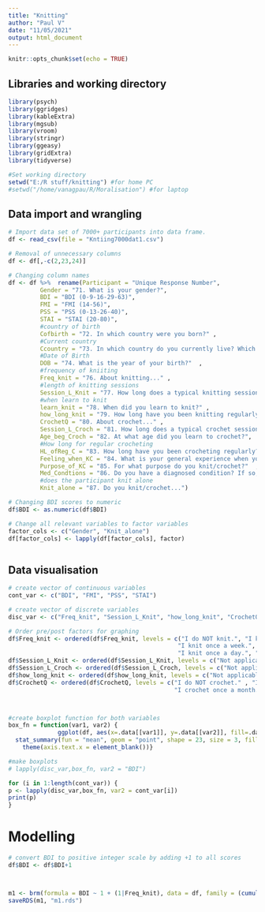 ```yaml
---
title: "Knitting"
author: "Paul V"
date: "11/05/2021"
output: html_document
---
```


```r
knitr::opts_chunk$set(echo = TRUE)
```

## Libraries and working directory
```r

library(psych)
library(ggridges)
library(kableExtra)
library(mgsub)
library(vroom)
library(stringr)
library(ggeasy)
library(gridExtra)
library(tidyverse)

#Set working directory
setwd("E:/R stuff/knitting") #for home PC
#setwd("/home/vanagpau/R/Moralisation") #for laptop

```


## Data import and wrangling
```r

# Import data set of 7000+ participants into data frame.
df <- read_csv(file = "Kntiing7000dat1.csv")

# Removal of unnecessary columns
df <- df[,-c(2,23,24)]

# Changing column names
df <- df %>%  rename(Participant = "Unique Response Number",
         Gender = "71. What is your gender?",
         BDI = "BDI (0-9-16-29-63)",
         FMI = "FMI (14-56)",
         PSS = "PSS (0-13-26-40)",
         STAI = "STAI (20-80)",
         #country of birth
         Cofbirth = "72. In which country were you born?" ,
         #Current country
         Ccountry = "73. In which country do you currently live? Which region?",
         #Date of Birth
         DOB = "74. What is the year of your birth?"  ,
         #frequency of kniiting
         Freq_knit = "76. About knitting..." ,
         #length of knitting sessions
         Session_L_Knit = "77. How long does a typical knitting session last?"   ,
         #when learn to knit
         learn_knit = "78. When did you learn to knit?" ,
         how_long_knit = "79. How long have you been knitting regularly?" ,
         CrochetQ = "80. About crochet..." ,
         Session_L_Croch = "81. How long does a typical crochet session last?" ,
         Age_beg_Croch = "82. At what age did you learn to crochet?",
         #How long for regular crocheting
         HL_ofReg_C = "83. How long have you been crocheting regularly?",
         Feeling_when_KC = "84. What is your general experience when you knit/crochet? How do you feel?" ,
         Purpose_of_KC = "85. For what purpose do you knit/crochet?"  ,
         Med_Condtions = "86. Do you have a diagnosed condition? If so, would you mind telling us what?" ,
         #does the participant knit alone
         Knit_alone = "87. Do you knit/crochet...")

# Changing BDI scores to numeric 
df$BDI <- as.numeric(df$BDI)

# Change all relevant variables to factor variables
factor_cols <- c("Gender", "Knit_alone")
df[factor_cols] <- lapply(df[factor_cols], factor)



```

## Data visualisation
```r

# create vector of continuous variables
cont_var <- c("BDI", "FMI", "PSS", "STAI")

# create vector of discrete variables
disc_var <- c("Freq_knit", "Session_L_Knit", "how_long_knit", "CrochetQ", "Session_L_Croch")

# Order pre/post factors for graphing
df$Freq_knit <- ordered(df$Freq_knit, levels = c("I do NOT knit.", "I knit once a month." , 
                                                "I knit once a week.", "I knit several times a week.",
                                                "I knit once a day.", "I knit several times a day." ))
df$Session_L_Knit <- ordered(df$Session_L_Knit, levels = c("Not applicable.", "15 minutes.", "30 minutes."  , "1 hour." , "2 hours." ,"3 hours or more."))
df$Session_L_Croch <- ordered(df$Session_L_Croch, levels = c("Not applicable.", "15 minutes.", "30 minutes."  , "1 hour." , "2 hours." ,"3 hours or more."))
df$how_long_knit <- ordered(df$how_long_knit, levels = c("Not applicable.", "6 months.", "Between 6 and 12 months."  , "About 2 years."     , "More than 3 years."  ))
df$CrochetQ <- ordered(df$CrochetQ, levels = c("I do NOT crochet." , "I crochet several times a day." , "I crochet once a day."  , "I crochet several times a week." , "I crochet once a week."  , 
                                               "I crochet once a month."))



#create boxplot function for both variables
box_fn = function(var1, var2) {
              ggplot(df, aes(x=.data[[var1]], y=.data[[var2]], fill=.data[[var1]])) + geom_boxplot() +  theme(legend.position = "bottom", legend.title = element_blank()) + easy_labs(y = df[,var2]) +
  stat_summary(fun = "mean", geom = "point", shape = 23, size = 3, fill = "red") +
    theme(axis.text.x = element_blank())}

#make boxplots
# lapply(disc_var,box_fn, var2 = "BDI")

for (i in 1:length(cont_var)) {
p <- lapply(disc_var,box_fn, var2 = cont_var[i])
print(p)
}


```

# Modelling
```r

# convert BDI to positive integer scale by adding +1 to all scores
df$BDI <- df$BDI+1



m1 <- brm(formula = BDI ~ 1 + (1|Freq_knit), data = df, family = (cumulative()))
saveRDS(m1, "m1.rds")


          
```